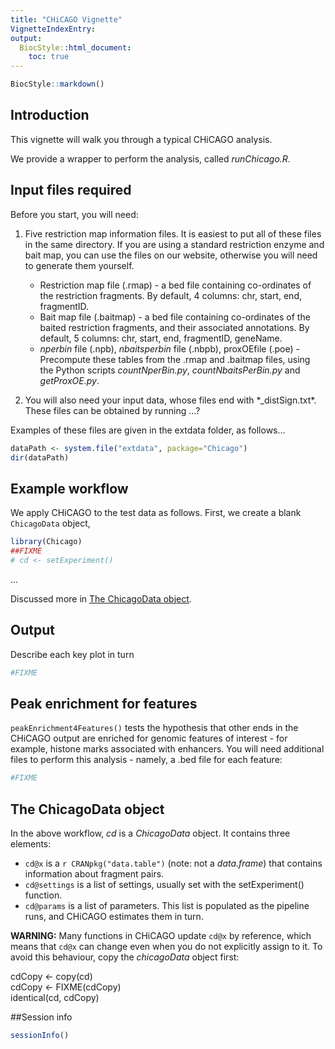 ```yaml
---
title: "CHiCAGO Vignette"
VignetteIndexEntry: 
output:
  BiocStyle::html_document:
    toc: true
---
```

<!--
%\VignetteEngine{knitr::rmarkdown}
%\VignetteIndexEntry{CHiCAGO Vignette}
%\VignetteDepends{}
%\VignetteKeywords{Chicago}
%\VignettePackage{Chicago}
-->
```r
BiocStyle::markdown()
```

## Introduction

This vignette will walk you through a typical CHiCAGO analysis.

We provide a wrapper to perform the analysis, called *runChicago.R*.

## Input files required

Before you start, you will need: 

1. Five restriction map information files. It is easiest to put all of these files in the same directory. If you are using a standard restriction enzyme and bait map, you can use the files on our website, otherwise you will need to generate them yourself.

    * Restriction map file (.rmap) - a bed file containing co-ordinates of the restriction fragments. By default, 4 columns: chr, start, end, fragmentID.
    * Bait map file (.baitmap) - a bed file containing co-ordinates of the baited restriction fragments, and their associated annotations. By default, 5 columns: chr, start, end, fragmentID, geneName.
    * *nperbin* file (.npb), *nbaitsperbin* file (.nbpb), proxOEfile (.poe) - Precompute these tables from the .rmap and .baitmap files, using the Python scripts *countNperBin.py*, *countNbaitsPerBin.py* and *getProxOE.py*. 

2. You will also need your input data, whose files end with *_distSign.txt*. These files can be obtained by running ...?

Examples of these files are given in the extdata folder, as follows...

```r
dataPath <- system.file("extdata", package="Chicago")
dir(dataPath)
```

## Example workflow

We apply CHiCAGO to the test data as follows. First, we create a blank ``ChicagoData`` object, 

```r
library(Chicago)
##FIXME
# cd <- setExperiment()
```

...

Discussed more in [The ChicagoData object](#link).

## Output

Describe each key plot in turn

```r
#FIXME
```
## Peak enrichment for features

``peakEnrichment4Features()`` tests the hypothesis that other ends in the CHiCAGO output are enriched for genomic features of interest - for example, histone marks associated with enhancers. You will need additional files to perform this analysis - namely, a .bed file for each feature:

```r
#FIXME
```

## The ChicagoData object {#cd}

In the above workflow, *cd* is a *ChicagoData* object. It contains three elements:

* ``cd@x`` is a `r CRANpkg("data.table")` (note: not a *data.frame*) that contains information about fragment pairs.
* ``cd@settings`` is a list of settings, usually set with the setExperiment() function.
* ``cd@params`` is a list of parameters. This list is populated as the pipeline runs, and CHiCAGO estimates them in turn.

**WARNING:** Many functions in CHiCAGO update ``cd@x`` by reference, which means that ``cd@x`` can change even when you do not explicitly assign to it.
To avoid this behaviour, copy the *chicagoData* object first:

| cdCopy <- copy(cd)
| cdCopy <- FIXME(cdCopy)
| identical(cd, cdCopy)


##Session info

```r
sessionInfo()
```
